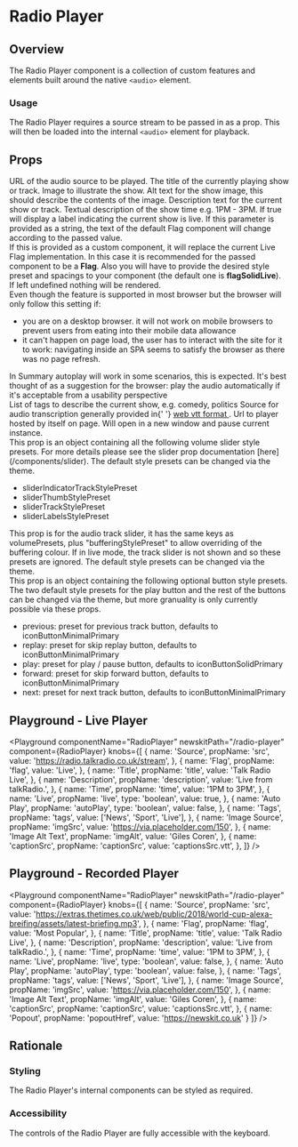 


# Radio Player

## Overview

The Radio Player component is a collection of custom features and elements built around the native `<audio>` element.

### Usage

The Radio Player requires a source stream to be passed in as a prop. This will then be loaded into the internal `<audio>` element for playback.

## Props

<Block marginTop="sizing050">
  <Prop name="src" type="string" required>
    URL of the audio source to be played.
  </Prop>
  <Prop name="title" type="string" required>
    The title of the currently playing show or track.
  </Prop>
  <Prop name="imgSrc" type="string" required>
    Image to illustrate the show.
  </Prop>
  <Prop name="imgAlt" type="string" required>
    Alt text for the show image, this should describe the contents of the image.
  </Prop>
  <Prop name="description" type="string">
    Description text for the current show or track.
  </Prop>
  <Prop name="time" type="string">
    Textual description of the show time e.g. 1PM - 3PM.
  </Prop>
  <Prop name="live" type="boolean">
    If true will display a label indicating the current show is live.
  </Prop>
  <Prop name="flag" type="React.Component | string">
    If this parameter is provided as a string, the text of the default Flag
    component will change according to the passed value. <br />
    If this is provided as a custom component, it will replace the current Live Flag implementation.
    In this case it is recommended for the passed component to be a <b>Flag</b>.
    Also you will have to provide the desired style preset and spacings to your component
    (the default one is <b>flagSolidLive</b>). <br />
    If left undefined nothing will be rendered.
  </Prop>
  <Prop name="autoplay" type="boolean">
    <div>
      Even though the feature is supported in most browser but the browser will
      only follow this setting if:
    </div>
    <ul>
      <li>
        you are on a desktop browser. it will not work on mobile browsers to
        prevent users from eating into their mobile data allowance
      </li>
      <li>
        it can't happen on page load, the user has to interact with the site for
        it to work: navigating inside an SPA seems to satisfy the browser as
        there was no page refresh.
      </li>
    </ul>
    <div>
      In Summary autoplay will work in some scenarios, this is expected. It's
      best thought of as a suggestion for the browser: play the audio
      automatically if it's acceptable from a usability perspective
    </div>
  </Prop>
  <Prop name="tags" type="Array<string>">
    List of tags to describe the current show, e.g. comedy, politics
  </Prop>
  <Prop name="captionSrc" type="string">
    Source for audio transcription generally provided in{' '}
    <a href="https://developer.mozilla.org/en-US/docs/Web/API/WebVTT_API">
      web vtt format
    </a>
    .
  </Prop>
  <Prop name="popoutHref" type="string">
    Url to player hosted by itself on page. Will open in a new window and pause current instance. 
  </Prop>
  <Prop name="volumePresets" type="Object<SliderStylePresets>">
    <div>
      This prop is an object containing all the following volume slider style
      presets. For more details please see the slider prop documentation
      [here](/components/slider). The default style presets can be changed via
      the theme.
    </div>
    <ul>
      <li>sliderIndicatorTrackStylePreset</li>
      <li>sliderThumbStylePreset</li>
      <li>sliderTrackStylePreset</li>
      <li>sliderLabelsStylePreset</li>
    </ul>
  </Prop>
  <Prop name="trackPresets" type="Object<SliderStylePresets>">
    This prop is for the audio track slider, it has the same keys as
    volumePresets, plus "bufferingStylePreset" to allow overriding of the
    buffering colour. If in live mode, the track slider is not shown and so
    these presets are ignored. The default style presets can be changed via the
    theme.
  </Prop>
  <Prop name="controlPresets" type="Object<ControlPresets>">
    <div>
      This prop is an object containing the following optional button style
      presets. The two default style presets for the play button and the rest of
      the buttons can be changed via the theme, but more granuality is only
      currently possible via these props.
    </div>
    <ul>
      <li>
        previous: preset for previous track button, defaults to
        iconButtonMinimalPrimary
      </li>
      <li>
        replay: preset for skip replay button, defaults to iconButtonMinimalPrimary
      </li>
      <li>play: preset for play / pause button, defaults to iconButtonSolidPrimary</li>
      <li>
        forward: preset for skip forward button, defaults to
        iconButtonMinimalPrimary
      </li>
      <li>
        next: preset for next track button, defaults to iconButtonMinimalPrimary
      </li>
    </ul>
  </Prop>
</Block>

## Playground - Live Player

<Playground
  componentName="RadioPlayer"
  newskitPath="/radio-player"
  component={RadioPlayer}
  knobs={[
    {
      name: 'Source',
      propName: 'src',
      value: 'https://radio.talkradio.co.uk/stream',
    },
    {
      name: 'Flag',
      propName: 'flag',
      value: 'Live',
    },
    {
      name: 'Title',
      propName: 'title',
      value: 'Talk Radio Live',
    },
    {
      name: 'Description',
      propName: 'description',
      value: 'Live from talkRadio.',
    },
    {
      name: 'Time',
      propName: 'time',
      value: '1PM to 3PM',
    },
    {
      name: 'Live',
      propName: 'live',
      type: 'boolean',
      value: true,
    },
    {
      name: 'Auto Play',
      propName: 'autoPlay',
      type: 'boolean',
      value: false,
    },
    {
      name: 'Tags',
      propName: 'tags',
      value: ['News', 'Sport', 'Live'],
    },
    {
      name: 'Image Source',
      propName: 'imgSrc',
      value: 'https://via.placeholder.com/150',
    },
    {
      name: 'Image Alt Text',
      propName: 'imgAlt',
      value: 'Giles Coren',
    },
    {
      name: 'captionSrc',
      propName: 'captionSrc',
      value: 'captionsSrc.vtt',
    },
  ]}
/>

## Playground - Recorded Player

<Playground
  componentName="RadioPlayer"
  newskitPath="/radio-player"
  component={RadioPlayer}
  knobs={[
    {
      name: 'Source',
      propName: 'src',
      value:
        'https://extras.thetimes.co.uk/web/public/2018/world-cup-alexa-breifing/assets/latest-briefing.mp3',
    },
    {
      name: 'Flag',
      propName: 'flag',
      value: 'Most Popular',
    },
    {
      name: 'Title',
      propName: 'title',
      value: 'Talk Radio Live',
    },
    {
      name: 'Description',
      propName: 'description',
      value: 'Live from talkRadio.',
    },
    {
      name: 'Time',
      propName: 'time',
      value: '1PM to 3PM',
    },
    {
      name: 'Live',
      propName: 'live',
      type: 'boolean',
      value: false,
    },
    {
      name: 'Auto Play',
      propName: 'autoPlay',
      type: 'boolean',
      value: false,
    },
    {
      name: 'Tags',
      propName: 'tags',
      value: ['News', 'Sport', 'Live'],
    },
    {
      name: 'Image Source',
      propName: 'imgSrc',
      value: 'https://via.placeholder.com/150',
    },
    {
      name: 'Image Alt Text',
      propName: 'imgAlt',
      value: 'Giles Coren',
    },
    {
      name: 'captionSrc',
      propName: 'captionSrc',
      value: 'captionsSrc.vtt',
    },
    {
      name: 'Popout',
      propName: 'popoutHref',
      value: 'https://newskit.co.uk'
    }
  ]}
/>

## Rationale

### Styling

The Radio Player's internal components can be styled as required.

### Accessibility

The controls of the Radio Player are fully accessible with the keyboard.

